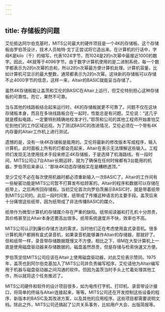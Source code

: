 ```yaml
---
---
---
```

title: 存储板的问题
---




艾伦抵达阿尔伯克基时，MITS公司最大的硬件项目是一个4K的存储板。这个存储板由罗伯茨设计，技术人员帕特·戈丁正尝试将它造出来。在计算机的行话中，字母K是kilo（千）的缩写，代表1024字节，而1024是2的n次幂中最接近1000的数字。因此，4K就等于4096字节。由于数字计算机使用的是二进制系统，每一个数字都表示为2的n次幂的总和，所以2的n次幂最方便计算机处理。计算机容量，比如计算机可显示的最大整数，通常都表示为2的n次幂。这块新的存储板可以存储不止4000字节的信息，这样一来，Altair的BASIC就能妥当存储了。

虽然4K存储板能让盖茨和艾伦的BASIC在Altair上运行，但艾伦特别担心这种存储板的可靠性。而它，果然不可靠。

当与其他的线路板结合起来运行时，4K的存储板就更不可靠了。问题不仅在这块存储板本身，而且在多块线路板合在一起时，性能总是有问题。艾伦说：“这几乎就是模拟电路，一定要特别精确地校准才行。”耶茨和公司的其他工程师开始害怕艾伦到他们的工作区域巡视。为了测试BASIC的改进情况，艾伦必须在一个带有4K内存量的Altair工作机上进行测试。

遗憾的是，没有一块4K存储板是能用的。艾伦将最新的修改版本写成程序，输入计算机，此时面板上所有的灯都会亮起来，Altair在表示无法理解这些输入。工程师们发现无法使用技术手段来修正4K存储板，于是选择了机海路线。有一段时间，MITS公司让7台Altair长期运转，就为了确保在任何时候都有3台能用的机器。罗伯茨后来承认：“那块4K动态存储板实在是糟糕透顶。”

至少艾伦不必在每次使用机器时都必须重新输入一次BASIC了。Altair的工作间有一些秘密功能是MITS公司暂不打算发布给顾客的。Altair的程序和数据可以存储在纸带上，之后再传回存储板。当初艾伦首次向罗伯茨展示BASIC时，就是带着纸带到MITS公司的。此后一段时间里，纸带成了传播这种语言的主要手段。盖茨后来十分痛恨这些纸带，因为纸带成了非法传播BASIC的媒介。

纸带作为微型计算机的存储媒介存在严重的缺陷。纸带阅读器和打孔机十分昂贵，其价格甚至比Altair本身还要高出很多。纸带系统速度并不快，效率也不高。

MITS公司认识到廉价存储方法的需求，当时他们正在考虑使用盒式录音机。很多计算机用户都拥有盒式录音机，如果录音机能够兼作Altair的存储器，那就好了。但和纸带一样，录音带存储数据既慢又不方便。相比之下，IBM在大型计算机上一直是使用磁盘驱动器来存储数据的。磁盘虽然昂贵，但是存储与检索快速又方便。

罗伯茨坚信MITS公司应该在Altair上使用磁盘驱动器，对此艾伦表示赞同。1975年，盖茨也到阿尔伯克基加入了MITS公司并负责编写程序，艾伦请他为Altair编写用于机器与磁盘驱动器之间沟通的软件。但因为盖茨当时手头上忙着处理其他工作，所以就将这个任务推迟了。

MITS公司硬件和软件的设计项目很多，如为电传打字机、打印机、录音带设计接口，将简单的终端与Altair连接起来，等等。MITS公司还在开发控制这些设备的程序、新版本的BASIC及其改进方案，以及其他的应用程序。这些项目都需要说明文档。除此之外，MITS公司还搞起了公共关系事务，比如用户大会、出版简报等。